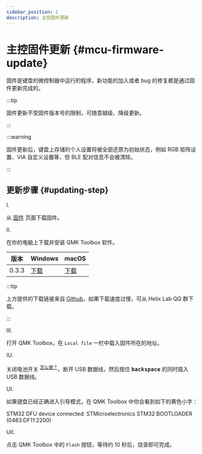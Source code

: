 ```yaml
---
sidebar_position: 1
description: 主控固件更新
---
```



# 主控固件更新  {#mcu-firmware-update}

固件是键盘的微控制器中运行的程序。新功能的加入或者 bug 的修复都是通过固件更新完成的。

:::tip

固件更新不受固件版本号的限制，可随意越级、降级更新。

:::

:::warning

固件更新后，键盘上存储的个人设置将被全部还原为初始状态，例如 RGB 矩阵设置、VIA 自定义设置等，但 BLE 配对信息不会被清除。

:::

## 更新步骤 {#updating-step}

<Tabs queryString="pcb-variant">
  <TabItem value="hotswap" label="热插拔" default>

<p className="step-number-text"> I. </p>

  从 [固件](/docs-ankh-r2/downloads/firmware?pcb-variant=hotswap) 页面下载固件。

<p className="step-number-text"> II. </p>

 在你的电脑上下载并安装 QMK Toolbox 软件。

| 版本 | <Icon icon="fa-brands fa-windows" /> Windows | <Icon icon="fa-brands fa-apple" /> macOS |
| --- | --- | --- |
| 0.3.3 | <Icon icon="fa-solid fa-circle-down" /> [下载](https://github.com/qmk/qmk_toolbox/releases/download/0.3.3/qmk_toolbox_install.exe) | <Icon icon="fa-solid fa-circle-down" /> [下载](https://github.com/qmk/qmk_toolbox/releases/download/0.3.3/QMK.Toolbox.pkg) |

:::tip

上方提供的下载链接来自 <Icon icon="fa-brands fa-github" /> [Github](https://github.com/qmk/qmk_toolbox/releases)，如果下载速度过慢，可从 Helix Lab QQ 群下载。

:::

<p className="step-number-text"> III. </p>

 打开 QMK Toolbox，在 `Local file` 一栏中载入固件所在的地址。

<p className="step-number-text"> IU. </p>

关闭电池开关 <sup>[<Icon icon="fa-solid fa-compass" /> 怎么做？](/docs-ankh-r2/battery/battery-switch)</sup>，断开 USB 数据线，然后按住 <kbd>**backspace**</kbd> 的同时插入 USB 数据线。

<p className="step-number-text"> UI. </p> 如果键盘已经正确进入引导模式，在 QMK Toolbox 中你会看到如下的黄色小字：

<p className="special-text"> STM32 DFU device connected: STMicroelectronics STM32  BOOTLOADER (0483:DF11:2200) </p>

<p className="step-number-text"> UII. </p>

 点击 QMK Toolbox 中的 `Flash` 按钮，等待约 10 秒后，烧录即可完成。

  </TabItem>
  <TabItem value="soldered" label="焊接">
    
<Icon icon="fa-solid fa-minus" />

  </TabItem>
</Tabs>